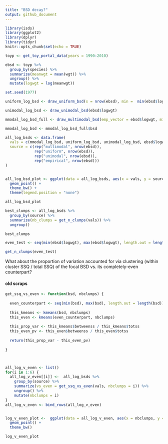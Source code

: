 ```yaml
---
title: "BSD decay?"
output: github_document
---
```


```r
library(isds)
library(ggplot2)
library(dplyr)
library(tidyr)
knitr::opts_chunk$set(echo = TRUE)

toyp <- get_toy_portal_data(years = 1990:2010)

ebsd <- toyp %>%
  group_by(species) %>%
  summarize(meanwgt = mean(wgt)) %>%
  ungroup() %>%
  mutate(logwgt = log(meanwgt))

set.seed(1977)

uniform_log_bsd <- draw_uniform_bsd(s = nrow(ebsd), min =  min(ebsd$logwgt), max =max(ebsd$logwgt))

unimodal_log_bsd <- draw_unimodal_bsd(ebsd$logwgt)

mmodal_log_bsd_full <- draw_multimodal_bsd(emp_vector = ebsd$logwgt, min_mode_gap = .5, min_sd_coeff = .3, max_sd_coeff = .3)

mmodal_log_bsd <- mmodal_log_bsd_full$bsd
```


```r

all_log_bsds <- data.frame(
  vals = c(mmodal_log_bsd, uniform_log_bsd, unimodal_log_bsd, ebsd$logwgt),
  source = c(rep("multimodal", nrow(ebsd)),
             rep("uniform", nrow(ebsd)), 
             rep("unimodal", nrow(ebsd)),
             rep("empirical", nrow(ebsd)))
)


all_log_bsd_plot <- ggplot(data = all_log_bsds, aes(x = vals, y = source, color = source)) +
  geom_point() +
  theme_bw() +
  theme(legend.position = "none")

all_log_bsd_plot

```

```r

best_clumps <- all_log_bsds %>%
  group_by(source) %>%
  summarize(nb_clumps = get_n_clumps(vals)) %>%
  ungroup()

best_clumps

even_test <- seq(min(ebsd$logwgt), max(ebsd$logwgt), length.out = length(ebsd$logwgt))

get_n_clumps(even_test)

```

What about the proportion of variation accounted for via clustering (within cluster SSQ / total SSQ) of the focal BSD vs. its completely-even counterpart? 


#### old scraps
```r

get_ssq_vs_even <- function(bsd, nbclumps) {
  
  even_counterpart <- seq(min(bsd), max(bsd), length.out = length(bsd))
  
  this_kmeans <- kmeans(bsd, nbclumps)
  this_even <- kmeans(even_counterpart, nbclumps)
  
  this_prop_var <- this_kmeans$betweenss / this_kmeans$totss
  this_even_pv <- this_even$betweenss / this_even$totss
  
  return(this_prop_var - this_even_pv)
  
}



all_log_v_even <- list() 
for(i in 1:6) {
  all_log_v_even[[i]] <-  all_log_bsds %>%
    group_by(source) %>%
    summarize(vs_even = get_ssq_vs_even(vals, nbclumps = i)) %>%
    ungroup() %>%
    mutate(nbclumps = i)
}
all_log_v_even <- bind_rows(all_log_v_even)


log_v_even_plot <-  ggplot(data = all_log_v_even, aes(x = nbclumps, y = vs_even, color = source)) +
  geom_point() +
  theme_bw() 

log_v_even_plot


```


